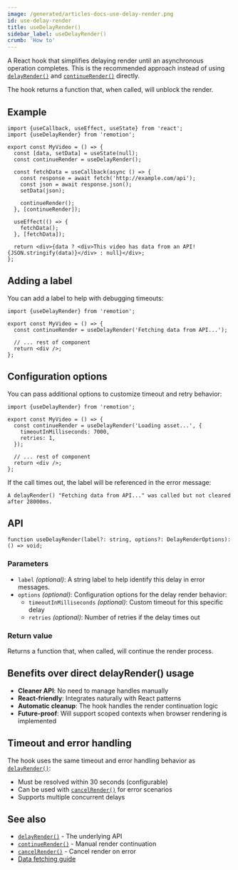 ```yaml
---
image: /generated/articles-docs-use-delay-render.png
id: use-delay-render
title: useDelayRender()
sidebar_label: useDelayRender()
crumb: 'How to'
---
```


A React hook that simplifies delaying render until an asynchronous operation completes. This is the recommended approach instead of using [`delayRender()`](/docs/delay-render) and [`continueRender()`](/docs/continue-render) directly.

The hook returns a function that, when called, will unblock the render.

## Example

```tsx twoslash {6}
import {useCallback, useEffect, useState} from 'react';
import {useDelayRender} from 'remotion';

export const MyVideo = () => {
  const [data, setData] = useState(null);
  const continueRender = useDelayRender();

  const fetchData = useCallback(async () => {
    const response = await fetch('http://example.com/api');
    const json = await response.json();
    setData(json);

    continueRender();
  }, [continueRender]);

  useEffect(() => {
    fetchData();
  }, [fetchData]);

  return <div>{data ? <div>This video has data from an API! {JSON.stringify(data)}</div> : null}</div>;
};
```

## Adding a label

You can add a label to help with debugging timeouts:

```tsx twoslash
import {useDelayRender} from 'remotion';

export const MyVideo = () => {
  const continueRender = useDelayRender('Fetching data from API...');

  // ... rest of component
  return <div />;
};
```

## Configuration options

You can pass additional options to customize timeout and retry behavior:

```tsx twoslash
import {useDelayRender} from 'remotion';

export const MyVideo = () => {
  const continueRender = useDelayRender('Loading asset...', {
    timeoutInMilliseconds: 7000,
    retries: 1,
  });

  // ... rest of component
  return <div />;
};
```

If the call times out, the label will be referenced in the error message:

```
A delayRender() "Fetching data from API..." was called but not cleared after 28000ms.
```

## API

```tsx
function useDelayRender(label?: string, options?: DelayRenderOptions): () => void;
```

### Parameters

- `label` _(optional)_: A string label to help identify this delay in error messages.
- `options` _(optional)_: Configuration options for the delay render behavior:
  - `timeoutInMilliseconds` _(optional)_: Custom timeout for this specific delay
  - `retries` _(optional)_: Number of retries if the delay times out

### Return value

Returns a function that, when called, will continue the render process.

## Benefits over direct delayRender() usage

- **Cleaner API**: No need to manage handles manually
- **React-friendly**: Integrates naturally with React patterns
- **Automatic cleanup**: The hook handles the render continuation logic
- **Future-proof**: Will support scoped contexts when browser rendering is implemented

## Timeout and error handling

The hook uses the same timeout and error handling behavior as [`delayRender()`](/docs/delay-render):

- Must be resolved within 30 seconds (configurable)
- Can be used with [`cancelRender()`](/docs/cancel-render) for error scenarios
- Supports multiple concurrent delays

## See also

- [`delayRender()`](/docs/delay-render) - The underlying API
- [`continueRender()`](/docs/continue-render) - Manual render continuation
- [`cancelRender()`](/docs/cancel-render) - Cancel render on error
- [Data fetching guide](/docs/data-fetching)
